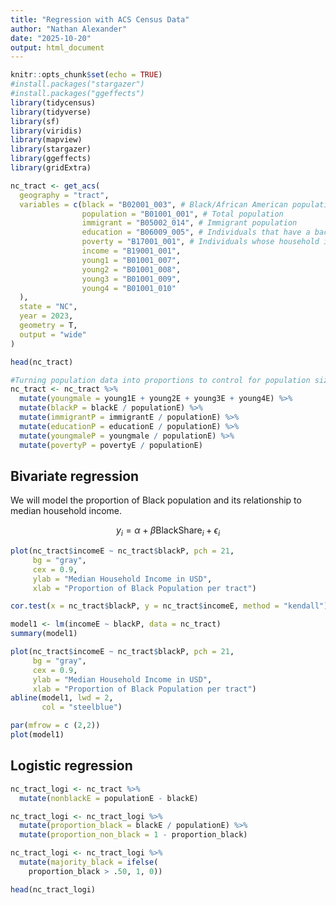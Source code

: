 ```yaml
---
title: "Regression with ACS Census Data"
author: "Nathan Alexander"
date: "2025-10-20"
output: html_document
---
```


```r
knitr::opts_chunk$set(echo = TRUE)
#install.packages("stargazer")
#install.packages("ggeffects")
library(tidycensus) 
library(tidyverse) 
library(sf) 
library(viridis) 
library(mapview) 
library(stargazer) 
library(ggeffects) 
library(gridExtra)
```


```r
nc_tract <- get_acs(
  geography = "tract",
  variables = c(black = "B02001_003", # Black/African American population alone
                population = "B01001_001", # Total population
                immigrant = "B05002_014", # Immigrant population
                education = "B06009_005", # Individuals that have a bachelor's degree 
                poverty = "B17001_001", # Individuals whose household income
                income = "B19001_001",
                young1 = "B01001_007",
                young2 = "B01001_008",
                young3 = "B01001_009",
                young4 = "B01001_010"
  ),
  state = "NC",
  year = 2023,
  geometry = T,
  output = "wide"
)
```

```r
head(nc_tract)
```



```r
#Turning population data into proportions to control for population size
nc_tract <- nc_tract %>%
  mutate(youngmale = young1E + young2E + young3E + young4E) %>% 
  mutate(blackP = blackE / populationE) %>%
  mutate(immigrantP = immigrantE / populationE) %>% 
  mutate(educationP = educationE / populationE) %>%
  mutate(youngmaleP = youngmale / populationE) %>% 
  mutate(povertyP = povertyE / populationE)
```

## Bivariate regression

We will model the proportion of Black population and its relationship to median household income.

$$ y_i = \alpha + \beta\text{BlackShare}_i+\epsilon_i$$

```r
plot(nc_tract$incomeE ~ nc_tract$blackP, pch = 21,
     bg = "gray",
     cex = 0.9,
     ylab = "Median Household Income in USD",
     xlab = "Proportion of Black Population per tract")
```



```r
cor.test(x = nc_tract$blackP, y = nc_tract$incomeE, method = "kendall")
```


```r
model1 <- lm(incomeE ~ blackP, data = nc_tract)
summary(model1)
```



```r
plot(nc_tract$incomeE ~ nc_tract$blackP, pch = 21,
     bg = "gray",
     cex = 0.9,
     ylab = "Median Household Income in USD",
     xlab = "Proportion of Black Population per tract")
abline(model1, lwd = 2,
       col = "steelblue")
```



```r
par(mfrow = c (2,2)) 
plot(model1)
```


## Logistic regression

```r

nc_tract_logi <- nc_tract %>% 
  mutate(nonblackE = populationE - blackE)

nc_tract_logi <- nc_tract_logi %>% 
  mutate(proportion_black = blackE / populationE) %>% 
  mutate(proportion_non_black = 1 - proportion_black)

nc_tract_logi <- nc_tract_logi %>% 
  mutate(majority_black = ifelse(
    proportion_black > .50, 1, 0))

head(nc_tract_logi)
```



```r

```


```r

```



```r

```



```r

```



```r

```

